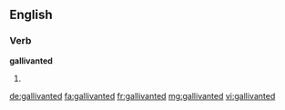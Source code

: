 ==English==

===Verb===
'''gallivanted'''

# {{past of|gallivant}}

[[de:gallivanted]]
[[fa:gallivanted]]
[[fr:gallivanted]]
[[mg:gallivanted]]
[[vi:gallivanted]]